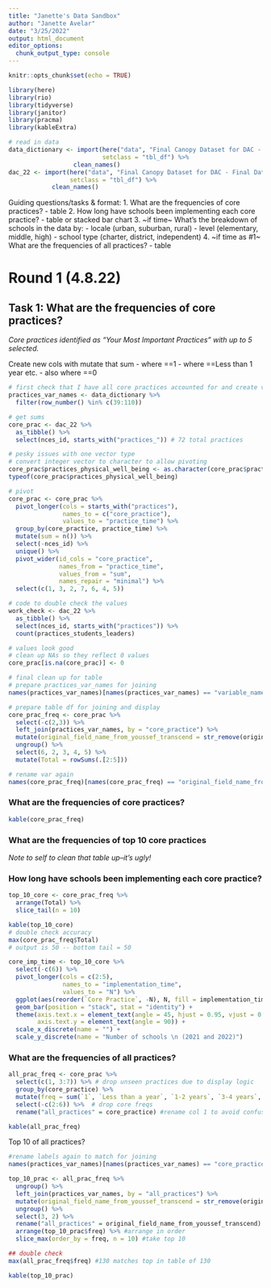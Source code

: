 ```yaml
---
title: "Janette's Data Sandbox"
author: "Janette Avelar"
date: "3/25/2022"
output: html_document
editor_options: 
  chunk_output_type: console
---
```


```r
knitr::opts_chunk$set(echo = TRUE)
```

```r
library(here)
library(rio)
library(tidyverse)
library(janitor)
library(pracma)
library(kableExtra)
```

```r
# read in data
data_dictionary <- import(here("data", "Final Canopy Dataset for DAC - Data dictionary.csv"), 
                          setclass = "tbl_df") %>% 
                  clean_names()
dac_22 <- import(here("data", "Final Canopy Dataset for DAC - Final Data 3_22.csv"),
                 setclass = "tbl_df") %>% 
            clean_names()
```

Guiding questions/tasks & format:
1. What are the frequencies of core practices?
   - table
2. How long have schools been implementing each core practice?
   - table or stacked bar chart
3. ~if time~ What's the breakdown of schools in the data by:
   - locale (urban, suburban, rural)
   - level (elementary, middle, high)
   - school type (charter, district, independent)
4. ~if time as #1~ What are the frequencies of all practices?
   - table
   
# Round 1 (4.8.22)
## Task 1: What are the frequencies of core practices?

*Core practices identified as "Your Most Important Practices" with up to 5 selected.*

Create new cols with mutate that sum
- where ==1
- where ==Less than 1 year
etc.
- also where ==0

```r
# first check that I have all core practices accounted for and create variable name df
practices_var_names <- data_dictionary %>% 
  filter(row_number() %in% c(39:110))

# get sums
core_prac <- dac_22 %>% 
  as_tibble() %>% 
  select(nces_id, starts_with("practices_")) # 72 total practices

# pesky issues with one vector type
# convert integer vector to character to allow pivoting
core_prac$practices_physical_well_being <- as.character(core_prac$practices_physical_well_being)
typeof(core_prac$practices_physical_well_being)

# pivot 
core_prac <- core_prac %>% 
  pivot_longer(cols = starts_with("practices"),
               names_to = c("core_practice"),
               values_to = "practice_time") %>% 
  group_by(core_practice, practice_time) %>% 
  mutate(sum = n()) %>% 
  select(-nces_id) %>% 
  unique() %>% 
  pivot_wider(id_cols = "core_practice",
              names_from = "practice_time",
              values_from = "sum",
              names_repair = "minimal") %>% 
  select(c(1, 3, 2, 7, 6, 4, 5))

# code to double check the values
work_check <- dac_22 %>% 
  as_tibble() %>% 
  select(nces_id, starts_with("practices")) %>% 
  count(practices_students_leaders)

# values look good
# clean up NAs so they reflect 0 values
core_prac[is.na(core_prac)] <- 0

# final clean up for table
# prepare practices_var_names for joining
names(practices_var_names)[names(practices_var_names) == "variable_name"] <- "core_practice"

# prepare table df for joining and display
core_prac_freq <- core_prac %>% 
  select(-c(2,3)) %>% 
  left_join(practices_var_names, by = "core_practice") %>% 
  mutate(original_field_name_from_youssef_transcend = str_remove(original_field_name_from_youssef_transcend, "^practices_")) %>% 
  ungroup() %>% 
  select(6, 2, 3, 4, 5) %>%
  mutate(Total = rowSums(.[2:5]))

# rename var again
names(core_prac_freq)[names(core_prac_freq) == "original_field_name_from_youssef_transcend"] <- "Core Practice"
```

### What are the frequencies of core practices?

```r
kable(core_prac_freq)
```

### What are the frequencies of top 10 core practices

*Note to self to clean that table up--it's ugly!*

### How long have schools been implementing each core practice?

```r
top_10_core <- core_prac_freq %>% 
  arrange(Total) %>%
  slice_tail(n = 10)

kable(top_10_core)
# double check accuracy
max(core_prac_freq$Total)
# output is 50 -- bottom tail = 50
```


```r
core_imp_time <- top_10_core %>% 
  select(-c(6)) %>% 
  pivot_longer(cols = c(2:5),
               names_to = "implementation_time",
               values_to = "N") %>% 
  ggplot(aes(reorder(`Core Practice`, -N), N, fill = implementation_time)) +
  geom_bar(position = "stack", stat = "identity") +
  theme(axis.text.x = element_text(angle = 45, hjust = 0.95, vjust = 0.95),
        axis.text.y = element_text(angle = 90)) +
  scale_x_discrete(name = "") +
  scale_y_discrete(name = "Number of schools \n (2021 and 2022)")
```

### What are the frequencies of all practices?

```r
all_prac_freq <- core_prac %>% 
  select(c(1, 3:7)) %>% # drop unseen practices due to display logic 
  group_by(core_practice) %>% 
  mutate(freq = sum(`1`, `Less than a year`, `1-2 years`, `3-4 years`, `5+ years`)) %>% # core + chosen practice
  select(-c(2:6)) %>%  # drop core freqs
  rename("all_practices" = core_practice) #rename col 1 to avoid confusion
```

```r
kable(all_prac_freq)
```

Top 10 of all practices?

```r
#rename labels again to match for joining
names(practices_var_names)[names(practices_var_names) == "core_practice"] <- "all_practices"

top_10_prac <- all_prac_freq %>% 
  ungroup() %>% 
  left_join(practices_var_names, by = "all_practices") %>% 
  mutate(original_field_name_from_youssef_transcend = str_remove(original_field_name_from_youssef_transcend, "^practices_")) %>% 
  ungroup() %>% 
  select(3, 2) %>% 
  rename("all_practices" = original_field_name_from_youssef_transcend) %>% #rename column again
  arrange(top_10_prac$freq) %>% #arrange in order
  slice_max(order_by = freq, n = 10) #take top 10

## double check
max(all_prac_freq$freq) #130 matches top in table of 130
```

```r
kable(top_10_prac)
```

